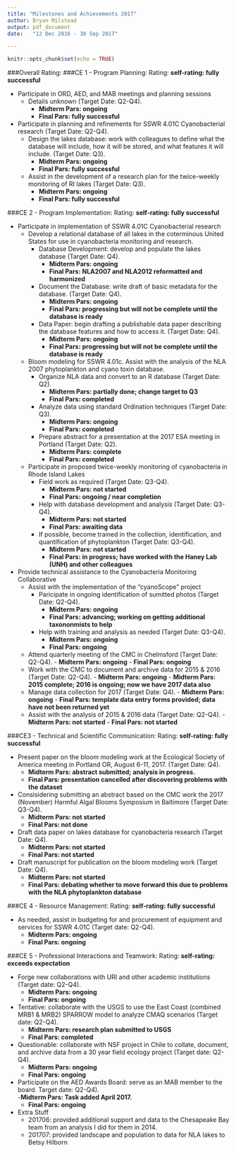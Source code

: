 ```yaml
---
title: "Milestones and Achievements 2017"
author:	Bryan Milstead
output: pdf_document
date:	"12 Dec 2016 - 30 Sep 2017"

---
```


```r
knitr::opts_chunk$set(echo = TRUE)
```

###Overall Rating: 
###CE 1 - Program Planning:
Rating: **self-rating: fully successful**

* Participate in ORD, AED, and MAB meetings and planning sessions
    - Details unknown (Target Date: Q2-Q4). 
        - **Midterm Pars: ongoing**
        - **Final Pars: fully successful**
* Participate in planning and refinements for SSWR 4.01C Cyanobacterial research (Target Date: Q2-Q4). 
    - Design the lakes database: work with colleagues to define what the database will include, how it will be stored, and what features it will include. (Target Date: Q3). 
        - **Midterm Pars: ongoing**
        - **Final Pars: fully successful**
    - Assist in the development of a research plan for the twice-weekly monitoring of RI lakes (Target Date: Q3). 
        - **Midterm Pars: ongoing**
        - **Final Pars: fully successful**

###CE 2 - Program Implementation: 
Rating: **self-rating: fully successful**

* Participate in implementation of SSWR 4.01C Cyanobacterial research 
    - Develop a relational database of all lakes in the coterminous United States for use in cyanobacteria monitoring and research.  
        - Database Development:  develop and populate the lakes database (Target Date: Q4). 
            - **Midterm Pars: ongoing**
            - **Final Pars: NLA2007 and NLA2012 reformatted and harmonized**
        - Document the Database:  write draft of basic metadata for the database. (Target Date: Q4). 
            - **Midterm Pars: ongoing**
            - **Final Pars: progressing but will not be complete until the database is ready**
        - Data Paper: begin drafting a publishable data paper describing the database features and how to access it. (Target Date: Q4). 
            - **Midterm Pars: ongoing**
            - **Final Pars: progressing but will not be complete until the database is ready**
    - Bloom modeling for SSWR 4.01c.  Assist with the analysis of the NLA 2007 phytoplankton and cyano toxin database. 
        - Organize NLA data and convert to an R database (Target Date: Q2). 
            - **Midterm Pars: partially done; change target to Q3**
            - **Final Pars: completed**
        - Analyze data using standard Ordination techniques (Target Date: Q3). 
            - **Midterm Pars: ongoing**
            - **Final Pars: completed**
        - Prepare abstract for a presentation at the 2017 ESA meeting in Portland (Target Date: Q2). 
            - **Midterm Pars: complete**
            - **Final Pars: completed**
    - Participate in proposed twice-weekly monitoring of cyanobacteria in Rhode Island Lakes
        - Field work as required (Target Date: Q3-Q4). 
            - **Midterm Pars: not started**
            - **Final Pars: ongoing / near completion**
        - Help with database development and analysis (Target Date: Q3-Q4). 
            - **Midterm Pars: not started** 
            - **Final Pars: awaiting data**
        - If possible, become trained in the collection, identification, and quantification of phytoplankton (Target Date: Q3-Q4).   
            - **Midterm Pars: not started**
            - **Final Pars: in progress; have worked with the Haney Lab (UNH) and other colleagues**

* Provide technical assistance to the Cyanobacteria Monitoring Collaborative
    - Assist with the implementation of the "cyanoScope" project
        - Paricipate in ongoing identification of sumitted photos (Target Date: Q2-Q4). 
            - **Midterm Pars: ongoing** 
            - **Final Pars: advancing; working on getting additional taxononmists to help**
        - Help with training and analysis as needed (Target Date: Q3-Q4). 
            - **Midterm Pars: ongoing**
            - **Final Pars: ongoing**
    - Attend quarterly meeting of the CMC in Chelmsford (Target Date: Q2-Q4). 
          - **Midterm Pars: ongoing** 
          - **Final Pars: ongoing** 
    - Work with the CMC to document and archive data for 2015 & 2016 (Target Date: Q2-Q4). 
          - **Midterm Pars: ongoing** 
          - **Midterm Pars: 2015 complete; 2016 is ongoing; now we have 2017 data also** 
    - Manage data collection for 2017 (Target Date: Q4). 
          - **Midterm Pars: ongoing** 
          - **Final Pars: template data entry forms provided; data have not been returned yet**
    - Assist with the analysis of 2015 & 2016 data (Target Date: Q2-Q4). 
          - **Midterm Pars: not started** 
          - **Final Pars: not started** 

###CE3 - Technical and Scientific Communication: 
Rating: **self-rating: fully successful**

* Present paper on the bloom modeling work at the Ecological Society of America meeting in Portland OR, August 6-11, 2017.  (Target Date: Q4). 
    - **Midterm Pars: abstract submitted; analysis in progress.**
    - **Final Pars: presentation cancelled after discovering problems with the dataset**
* Consisidering submitting an abstract based on the CMC work the 2017 (November) Harmful Algal Blooms Symposium in Baltimore (Target Date: Q3-Q4). 
    - **Midterm Pars: not started** 
    - **Final Pars: not done** 
* Draft data paper on lakes database for cyanobacteria research (Target Date: Q4). 
    - **Midterm Pars: not started** 
    - **Final Pars: not started**
* Draft manuscript for publication on the bloom modeling work (Target Date: Q4). 
    - **Midterm Pars: not started** 
    - **Final Pars: debating whether to move forward this due to problems with the NLA phytoplankton database** 

###CE 4 - Resource Management:
Rating: **self-rating: fully successful** 

* As needed, assist in budgeting for and procurement of equipment and services for SSWR 4.01C (Target date: Q2-Q4). 
    - **Midterm Pars: ongoing** 
    - **Final Pars: ongoing** 

###CE 5 - Professional Interactions and Teamwork:
Rating: **self-rating: exceeds expectation** 

* Forge new collaborations with URI and other academic institutions (Target date: Q2-Q4).
    - **Midterm Pars: ongoing**
    - **Final Pars: ongoing**
* Tentative: collaborate with the USGS to use the East Coast (combined MRB1 & MRB2) SPARROW model to analyze CMAQ scenarios (Target date: Q2-Q4). 
    - **Midterm Pars: research plan submitted to USGS** 
    - **Final Pars: completed** 
* Questionable: collaborate with NSF project in Chile to collate, document, and archive data from a 30 year field ecology project (Target date: Q2-Q4).  
    - **Midterm Pars: ongoing**
    - **Final Pars: ongoing**
* Participate on the AED Awards Board: serve as an MAB member to the board. Target date: Q2-Q4).  
    -**Midterm Pars: Task added April 2017.**
    - **Final Pars: ongoing**
* Extra Stuff
    - 201706: provided additional support and data to the Chesapeake Bay team from an analysis I did for them in 2014.
    - 201707: provided landscape and population to data for NLA lakes to Betsy Hilborn
